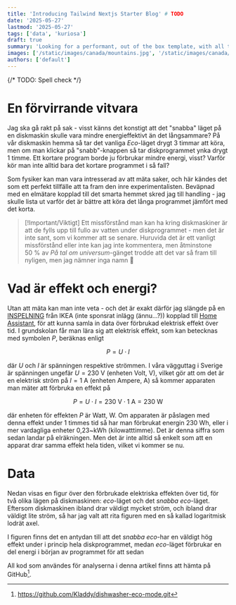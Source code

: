 ```yaml
---
title: 'Introducing Tailwind Nextjs Starter Blog' # TODO
date: '2025-05-27'
lastmod: '2025-05-27'
tags: ['data', 'kuriosa']
draft: true
summary: 'Looking for a performant, out of the box template, with all the best in web technology to support your blogging needs? Checkout the Tailwind Nextjs Starter Blog template.'  # TODO
images: ['/static/images/canada/mountains.jpg', '/static/images/canada/toronto.jpg'] # TODO
authors: ['default']
---
```


{/* TODO: Spell check */}

# En förvirrande vitvara

Jag ska gå rakt på sak - visst känns det konstigt att det "snabba" läget på en diskmaskin skulle vara mindre energieffektivt än det långsammare? På vår diskmaskin hemma så tar det vanliga *Eco*-läget drygt 3 timmar att köra, men om man klickar på "snabb"-knappen så tar diskprogrammet ynka drygt 1 timme. Ett kortare program borde ju förbrukar mindre energi, visst? Varför kör man inte alltid bara det kortare programmet i så fall?

Som fysiker kan man vara intresserad av att mäta saker, och här kändes det som ett perfekt tillfälle att ta fram den inre experimentalisten. Beväpnad med en elmätare kopplad till det smarta hemmet skred jag till handling - jag skulle lista ut varför det är bättre att köra det långa programmet jämfört med det korta.

> [!Important/Viktigt]
> Ett missförstånd man kan ha kring diskmaskiner är att de fylls upp till fullo av vatten under diskprogrammet - men det är inte sant, som vi kommer att se senare. Huruvida det är ett vanligt missförstånd eller inte kan jag inte kommentera, men åtminstone 50&nbsp;% av *På tal om universum*-gänget trodde att det var så fram till nyligen, men jag nämner inga namn 👀

# Vad är effekt och energi?

Utan att mäta kan man inte veta - och det är exakt därför jag slängde på en [INSPELNING](https://www.ikea.com/se/sv/p/inspelning-stickpropp-smart-energimaetare-00569836/) från IKEA (inte sponsrat inlägg (ännu...?)) kopplad till [Home Assistant](https://www.home-assistant.io), för att kunna samla in data över förbrukad elektrisk effekt över tid. I grundskolan får man lära sig att elektrisk effekt, som kan betecknas med symbolen $P$, beräknas enligt

$$P=U \cdot I$$

där $U$ och $I$ är spänningen respektive strömmen. I våra vägguttag i Sverige är spänningen ungefär $U=230~\text{V}$ (enheten Volt, V), vilket gör att om det är en elektrisk ström på $I=1~\text{A}$ (enheten Ampere, A) så kommer apparaten man mäter att förbruka en effekt på

$$P=U \cdot I=230~\text{V} \cdot 1~\text{A}=230~\text{W}$$

där enheten för effekten $P$ är Watt, W. Om apparaten är påslagen med denna effekt under 1 timmes tid så har man förbrukat energin $230~\text{Wh}$, eller i mer vardagliga enheter 0,23~kWh (kilowatttimme). Det är denna siffra som sedan landar på elräkningen. Men det är inte alltid så enkelt som att en apparat drar samma effekt hela tiden, vilket vi kommer se nu.

# Data

Nedan visas en figur över den förbrukade elektriska effekten över tid, för två olika lägen på diskmaskinen: *eco*-läget och det *snabba eco*-läget. Eftersom diskmaskinen ibland drar väldigt mycket ström, och ibland drar väldigt lite ström, så har jag valt att rita figuren med en så kallad logaritmisk lodrät axel.

I figuren finns det en antydan till att det *snabba eco*-har en väldigt hög effekt under i princip hela diskprogrammet, medan *eco*-läget förbrukar en del energi i början av programmet för att sedan 

<ThemeBasedImage
  lightSrc="/static/images/posts/dishwasher-eco-mode/plots/light/power_vs_time_sensor.elmatare_diskmaskin_power_1.svg"
  darkSrc="/static/images/posts/dishwasher-eco-mode/plots/dark/power_vs_time_sensor.elmatare_diskmaskin_power_1.svg"
  alt="Effekt över tid"
/>

All kod som användes för analyserna i denna artikel finns att hämta på GitHub[^github_link].

[^github_link]: https://github.com/Kladdy/dishwasher-eco-mode.git